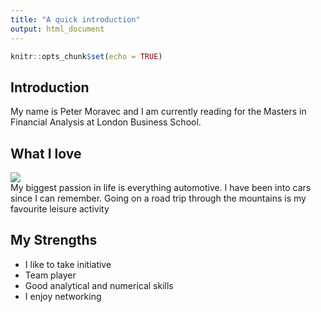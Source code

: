 ```yaml
---
title: "A quick introduction"
output: html_document
---
```


```r
knitr::opts_chunk$set(echo = TRUE)
```

## Introduction

My name is Peter Moravec and I am currently reading for the Masters in Financial Analysis at London Business School.

## What I love

![](https://www.granturismoevents.com/_Pages/543/Image960x400.jpg)  
My biggest passion in life is everything automotive. I have been into cars since I can remember.
Going on a road trip through the mountains is my favourite leisure activity

## My Strengths

+ I like to take initiative
+ Team player
+ Good analytical and numerical skills
+ I enjoy networking
